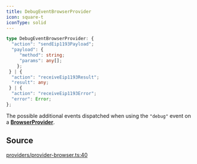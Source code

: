 ```yaml
---
title: DebugEventBrowserProvider
icon: square-t
iconType: solid
---
```


```ts
type DebugEventBrowserProvider: {
  "action": "sendEip1193Payload";
  "payload": {
     "method": string;
     "params": any[];
    };
 } | {
  "action": "receiveEip1193Result";
  "result": any;
 } | {
  "action": "receiveEip1193Error";
  "error": Error;
};
```

The possible additional events dispatched when using the `"debug"` event on a
[**BrowserProvider**](/sdk/content/classes/BrowserProvider).

## Source

[providers/provider-browser.ts:40](https://github.com/dominant-strategies/quais.js/blob/14d22c5ff060a85491cc4ef5cdd1465880791511/src/providers/provider-browser.ts#L40)
